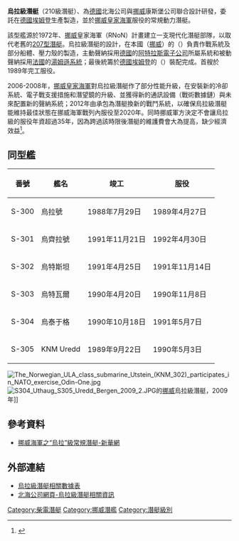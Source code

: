 {{for|俄罗斯潜艇|210型潜艇}}
{{潜艇
|名称= 烏拉級潛艇（210級）
|图片= [[File:S304_Uthaug_S305_Uredd_Bergen_2009_1.JPG|300px]]
|照片说明= S - 304 和 S - 305
|舰种= [[柴電動力|柴電潛艇]]
|命名= 
|拥有国={{挪威}}康斯堡公司設計製造<br>{{德國}}北海公司設計
|前型= {{link-en|科本級潛艇|Kobben-class submarine}}
|次型=
|同型=6艘，見[[烏拉級潛艇#同型艦|同型艦]]
|竣工= 1988年4月-1991年
|结局= 服役中
|水上吃水= 4.6米
|水上排水量= 1,040噸
|水下排水量= 1,150噸
|极限潜深= 250公尺以上
|长度= 59米
|阔度= 5.4米
|动力系统= 2具MTU 16V 396 SB83[[柴油引擎|柴油引擎]]<br>1具 × [[西門子|西門子]]永磁同步[[電動機|電動機]]
|功率=柴油引擎單具輸出1,350匹馬力<br>電動機輸出3,000匹馬力
|叶轴= 
|水上极速= 11節
|潜行极速= 23節
|乘员= 18-21名
|鱼雷= 8管533mm魚雷管<br>最大14枚AEG DM2A3[[魚雷|魚雷]]
|导弹= 
|其他武装=
|结构= X型尾翼
|自持力= 
|续航力= 5000海里／8節
|其他= ZW07型對海搜索雷達<br>CSU 83型聲納基陣<br>Link-11戰術資料鏈<br>STN Atlas ISUS 90-55綜合指揮系統
}}

'''烏拉級潛艇'''（210級潛艇）、為[[德國|德國]]北海公司與[[挪威|挪威]]康斯堡公司聯合設計研發，委託在[[德國|德國]][[埃姆登|埃姆登]]生產製造，並於[[挪威軍隊|挪威皇家海軍]]服役的常規動力潛艇。

該型艦源於1972年、[[挪威|挪威]]皇家海軍（RNoN）計畫建立一支現代化潛艇部隊，以取代老舊的[[207型潛艇|207型潛艇]]。烏拉級潛艇的設計，在本國（[[挪威|挪威]]）的{{link-en|康斯堡集團|Kongsberg Gruppen}}（{{lang|en|Kongsberg Gruppen}}）負責作戰系統及部分船體、壓力殼的製造，主動聲納採用[[德國|德國]]的[[阿特拉斯電子公司|阿特拉斯電子公司]]所屬系統和被動聲納採用[[法國|法國]]的[[湯姆遜系統|湯姆遜系統]]；最後統籌於[[德國|德國]][[埃姆登|埃姆登]]的{{link-en|北海造船公司|Nordseewerke}}（{{lang|en|Nordseewerke}}）裝配完成。首艘於1989年完工服役。

2006-2008年，[[挪威皇家海軍|挪威皇家海軍]]對烏拉級潛艇作了部分性能升級，在安裝新的冷卻系統、電子戰支援措施和潛望鏡的升級、並獲得新的通訊設備（戰術數據鏈）與未來配置新的聲納系統；2012年由{{link-en|康士堡集團|Kongsberg Gruppen}}承包為潛艇換新的戰鬥系統，以確保烏拉級潛艇能維持最佳狀態在挪威海軍戰列內服役至2020年。同時挪威軍方決定不會讓烏拉級的服役年資超過35年，因為跨過該時限後潛艇的維護費會大為提高，缺少經濟效益<ref>{{cite web |url=http://www.defenseindustrydaily.com/ula-tech-norways-next-submarine-fleet-07609/ |title=Norway Pursues New Procurement for Future Submarine Fleet |publisher=DefenseIndustryDaily.com |date=6 December 2014 |accessdate=2015 |archive-date=2021-04-11 |archive-url=https://web.archive.org/web/20210411001708/https://www.defenseindustrydaily.com/Ula-Tech-Norways-Next-Submarine-Fleet-07609/ |dead-url=no }}</ref>。
==同型艦==
{|class="wikitable"
|-
!番號
!艦名
!竣工
!服役
|-
|S-300
|烏拉號
| 1988年7月29日
| 1989年4月27日
|-
|S-301
|烏齊拉號
| 1991年11月21日
| 1992年4月30日
|-
|S-302
|烏特斯坦
| 1991年4月25日
| 1991年11月14日
|-
|S-303
|烏特瓦爾
| 1990年4月20日
| 1990年11月8日
|-
|S-304
|烏泰于格  
| 1990年10月18日
| 1991年5月7日
|-
|S-305
|KNM Uredd 
| 1989年9月22日
| 1990年5月3日
|}

[[File:The_Norwegian_ULA_class_submarine_Utstein_(KNM_302)_participates_in_NATO_exercise_Odin-One.jpg|thumb]]
<br>
[[File:S304_Uthaug_S305_Uredd_Bergen_2009_2.JPG|thumb]]的[[挪威|挪威]]烏拉級潛艇，2009年]]
{{clear}}

==參考資料==
{{refbegin}}
* [http://news.xinhuanet.com/mil/2003-06/24/content_935348.htm 挪威海軍之“烏拉”級常規潛艇-新華網] {{Wayback|url=http://news.xinhuanet.com/mil/2003-06/24/content_935348.htm |date=20111204013313 }}
{{refend}}

==外部連結==
* [http://www.globalsecurity.org/military/world/europe/ula.htm 烏拉級潛艇相關數據表] {{Wayback|url=http://www.globalsecurity.org/military/world/europe/ula.htm |date=20091024053636 }}
* [http://www.nordseewerke.de/e/prod/ula.html 北海公司網頁-烏拉級潛艇相關資訊] {{Wayback|url=http://www.nordseewerke.de/e/prod/ula.html |date=20060523013416 }}

{{Modern German submarines}}

[[Category:柴電潛艇|Category:柴電潛艇]]
[[Category:挪威潛艦|Category:挪威潛艦]]
[[Category:潛艇級別|Category:潛艇級別]]